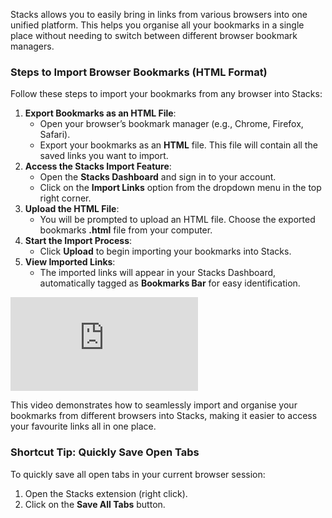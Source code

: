 Stacks allows you to easily bring in links from various browsers into one unified platform. This helps you organise all your bookmarks in a single place without needing to switch between different browser bookmark managers.

### Steps to Import Browser Bookmarks (HTML Format)

Follow these steps to import your bookmarks from any browser into Stacks:

1. **Export Bookmarks as an HTML File**:
    - Open your browser’s bookmark manager (e.g., Chrome, Firefox, Safari).
    - Export your bookmarks as an **HTML** file. This file will contain all the saved links you want to import.
2. **Access the Stacks Import Feature**:
    - Open the **Stacks Dashboard** and sign in to your account.
    - Click on the **Import Links** option from the dropdown menu in the top right corner.
3. **Upload the HTML File**:
    - You will be prompted to upload an HTML file. Choose the exported bookmarks **.html** file from your computer.
4. **Start the Import Process**:
    - Click **Upload** to begin importing your bookmarks into Stacks.
5. **View Imported Links**:
    - The imported links will appear in your Stacks Dashboard, automatically tagged as **Bookmarks Bar** for easy identification.

<iframe class="w-full aspect-video" src="https://www.youtube.com/embed/yoybnfvaoxI" title="YouTube video player" frameborder="0" allow="accelerometer; autoplay; clipboard-write; encrypted-media; gyroscope; picture-in-picture; web-share" referrerpolicy="strict-origin-when-cross-origin" allowfullscreen></iframe>

This video demonstrates how to seamlessly import and organise your bookmarks from different browsers into Stacks, making it easier to access your favourite links all in one place.

### Shortcut Tip: Quickly Save Open Tabs

To quickly save all open tabs in your current browser session:

1. Open the Stacks extension (right click).
2. Click on the **Save All Tabs** button.